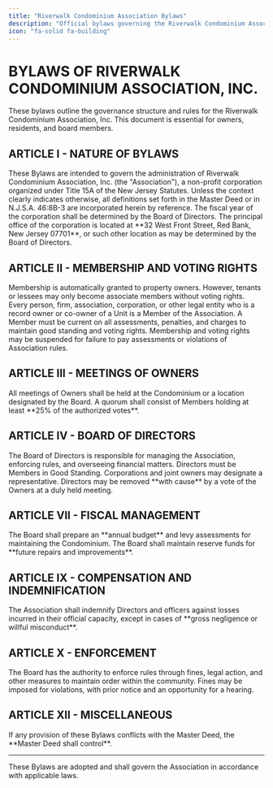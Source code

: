 ```yaml
---
title: "Riverwalk Condominium Association Bylaws"
description: "Official bylaws governing the Riverwalk Condominium Association, Inc."
icon: "fa-solid fa-building"
---
```



# BYLAWS OF RIVERWALK CONDOMINIUM ASSOCIATION, INC.

<Callout type="info" title="About These Bylaws">
  These bylaws outline the governance structure and rules for the Riverwalk Condominium Association, Inc. This document is essential for owners, residents, and board members.
</Callout>

## ARTICLE I - NATURE OF BYLAWS

<AccordionGroup>
  <Accordion title="1.01 Purpose">
    These Bylaws are intended to govern the administration of Riverwalk Condominium Association, Inc. (the "Association"), a non-profit corporation organized under Title 15A of the New Jersey Statutes.
  </Accordion>

  <Accordion title="1.02 Definitions">
    Unless the context clearly indicates otherwise, all definitions set forth in the Master Deed or in N.J.S.A. 46:8B-3 are incorporated herein by reference.
  </Accordion>

  <Accordion title="1.03 Fiscal Year">
    The fiscal year of the corporation shall be determined by the Board of Directors.
  </Accordion>

  <Accordion title="1.04 Principal Office">
    The principal office of the corporation is located at **32 West Front Street, Red Bank, New Jersey 07701**, or such other location as may be determined by the Board of Directors.
  </Accordion>
</AccordionGroup>

## ARTICLE II - MEMBERSHIP AND VOTING RIGHTS

<Callout type="warning" title="Membership Eligibility">
  Membership is automatically granted to property owners. However, tenants or lessees may only become associate members without voting rights.
</Callout>

<AccordionGroup>
  <Accordion title="2.01 Members">
    Every person, firm, association, corporation, or other legal entity who is a record owner or co-owner of a Unit is a Member of the Association.
  </Accordion>

  <Accordion title="2.02 Member in Good Standing">
    A Member must be current on all assessments, penalties, and charges to maintain good standing and voting rights.
  </Accordion>

  <Accordion title="2.06 Suspension of Rights">
    Membership and voting rights may be suspended for failure to pay assessments or violations of Association rules.
  </Accordion>
</AccordionGroup>

## ARTICLE III - MEETINGS OF OWNERS

<AccordionGroup>
  <Accordion title="3.01 Place of Meetings">
    All meetings of Owners shall be held at the Condominium or a location designated by the Board.
  </Accordion>

  <Accordion title="3.05 Quorum">
    A quorum shall consist of Members holding at least **25% of the authorized votes**.
  </Accordion>
</AccordionGroup>

## ARTICLE IV - BOARD OF DIRECTORS

<Callout type="tip" title="Board Responsibilities">
  The Board of Directors is responsible for managing the Association, enforcing rules, and overseeing financial matters.
</Callout>

<AccordionGroup>
  <Accordion title="4.01 Qualifications">
    Directors must be Members in Good Standing. Corporations and joint owners may designate a representative.
  </Accordion>

  <Accordion title="4.03 Removal of Directors">
    Directors may be removed **with cause** by a vote of the Owners at a duly held meeting.
  </Accordion>
</AccordionGroup>

## ARTICLE VII - FISCAL MANAGEMENT

<AccordionGroup>
  <Accordion title="7.01 Budget and Assessments">
    The Board shall prepare an **annual budget** and levy assessments for maintaining the Condominium.
  </Accordion>

  <Accordion title="7.03 Reserves">
    The Board shall maintain reserve funds for **future repairs and improvements**.
  </Accordion>
</AccordionGroup>

## ARTICLE IX - COMPENSATION AND INDEMNIFICATION

<AccordionGroup>
  <Accordion title="9.02 Indemnification">
    The Association shall indemnify Directors and officers against losses incurred in their official capacity, except in cases of **gross negligence or willful misconduct**.
  </Accordion>
</AccordionGroup>

## ARTICLE X - ENFORCEMENT

<Callout type="danger" title="Rule Enforcement">
  The Board has the authority to enforce rules through fines, legal action, and other measures to maintain order within the community.
</Callout>

<AccordionGroup>
  <Accordion title="10.02 Fines">
    Fines may be imposed for violations, with prior notice and an opportunity for a hearing.
  </Accordion>
</AccordionGroup>

## ARTICLE XII - MISCELLANEOUS

<AccordionGroup>
  <Accordion title="12.01 Conflict Resolution">
    If any provision of these Bylaws conflicts with the Master Deed, the **Master Deed shall control**.
  </Accordion>
</AccordionGroup>

***

These Bylaws are adopted and shall govern the Association in accordance with applicable laws.